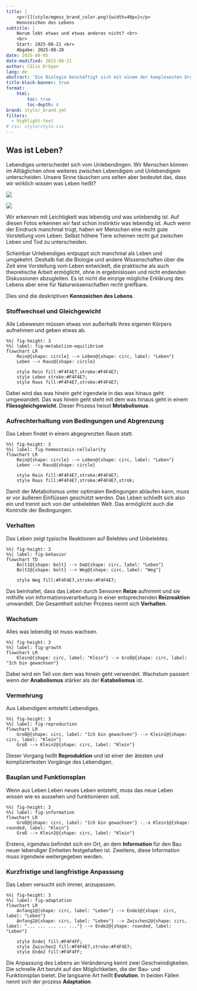 ```yaml
---
title: | 
    <p>![](style/mgmss_brand_color.png){width=40px}</p>
    Kennzeichen des Lebens
subtitle: |
    Warum lebt etwas und etwas anderes nicht? <br>
    <br>
    Start: 2025-08-21 <br>
    Abgabe: 2025-08-28
date: 2025-08-05 
date-modified: 2025-08-21
author: Călin Drăgan
lang: de 
abstract: 'Die Biologie beschäftigt sich mit einem der komplexesten Organisationsformen von Materie: Leben. Dabei untersucht sie die Strukturen, Beziehungen und Prozessen des Lebendigen, die selbst mehrere Größenordnungen abdecken können. Dabei sind einige wenige fundamentale Eigenschaften von lebenden Systemen ausreichend, um die gesamte Biologie zu verstehen.'
title-block-banner: true
format: 
    html: 
        toc: true
        toc-depth: 4
brand: style/_brand.yml
filters: 
  - highlight-text
# css: style/style.css
---
```


## Was ist Leben?

Lebendiges unterscheidet sich vom Unlebendingen. Wir Menschen können im Alltäglichen ohne weiteres zwischen Lebendigem und Unlebendigem unterscheiden. Unsere Sinne täuschen uns selten aber bedeutet das, dass wir wirklich wissen was Leben heißt?

::: {#fig-life-vs-inorganics layout-nrow=1 layout-valign="bottom"}

![](img/american-jael-rLoAjStfZ_4-unsplash.jpg)

![](img/kevin-yates--MGo5XlSdXA-unsplash.jpg)

Wir erkennen mit Leichtigkeit was lebendig und was unlebendig ist. Auf diesen Fotos erkennen wir fast schon instinktiv was lebendig ist. Auch wenn der Eindruck manchmal trügt, haben wir Menschen eine recht gute Vorstellung vom Leben. Selbst höhere Tiere scheinen recht gut zwischen Leben und Tod zu unterscheiden.
:::

Scheinbar Unlebendiges entpuppt sich manchmal als Leben und umgekehrt. Deshalb hat die Biologie und andere Wissenschaften über die Zeit eine Vorstellung vom Leben entwickelt, die praktische als auch theoretische Arbeit ermöglicht, ohne in ergebnislosen und nicht endenden Diskussionen abzugleiten. Es ist nicht die einzige mögliche Erklärung des Lebens aber eine für Naturwissenschaften recht greifbare.

Dies sind die deskriptiven **Kennzeichen des Lebens**.

### Stoffwechsel und Gleichgewicht

Alle Lebewesen müssen etwas von außerhalb ihres eigenen Körpers aufnehmen und geben etwas ab. 

```mermaid
%%| fig-height: 3
%%| label: fig-metabolism-equilibrium
flowchart LR
    Rein@{shape: circle} --> Leben@{shape: circ, label: "Leben"}
    Leben --> Raus@{shape: circle}

    style Rein fill:#F4F4E7,stroke:#F4F4E7;
    style Leben stroke:#F4F4E7;
    style Raus fill:#F4F4E7,stroke:#F4F4E7;
```

Dabei wird das was hinein geht irgendwie in das was hinaus geht umgewandelt. Das was hinein geht steht mit dem was hinaus geht in einem **Fliessgleichgewicht**. Dieser Prozess heisst **Metabolismus**. 

### Aufrechterhaltung von Bedingungen und Abgrenzung

Das Leben findet in einem abgegrenzten Raum statt.

```mermaid
%%| fig-height: 3
%%| label: fig-homeostasis-cellularity
flowchart LR
    Rein@{shape: circle} --> Leben@{shape: circ, label: "Leben"}
    Leben --> Raus@{shape: circle}

    style Rein fill:#F4F4E7,stroke:#F4F4E7;
    style Raus fill:#F4F4E7,stroke:#F4F4E7,strok;
```

Damit der Metabolismus unter optimalen Bedingungen ablaufen kann, muss er vor äußeren Einflüssen geschützt werden. Das Leben schließt sich also ein und trennt sich von der unbelebten Welt. Das ermöglicht auch die Kontrolle der Bedingungen.

### Verhalten

Das Leben zeigt typische Reaktionen auf Belebtes und Unbelebtes.

```mermaid
%%| fig-height: 3
%%| label: fig-behavior
flowchart TD
    Bolt1@{shape: bolt} --> Da@{shape: circ, label: "Leben"}
    Bolt2@{shape: bolt} --> Weg@{shape: circ, label: "Weg"}

    style Weg fill:#F4F4E7,stroke:#F4F4E7;
```

Das beinhaltet, dass das Leben durch Sensoren **Reize** aufnimmt und sie mithilfe von Informationsverarbeitung in einer entsprechenden **Reizreaktion** umwandelt. Die Gesamtheit solcher Prozess nennt sich **Verhalten**.

### Wachstum

Alles was lebendig ist muss wachsen.

```mermaid
%%| fig-height: 3
%%| label: fig-growth
flowchart LR
    Klein@{shape: circ, label: "Klein"} --> Groß@{shape: circ, label: "Ich bin gewachsen"}
```

Dabei wird ein Teil von dem was hinein geht verwendet. Wachstum passiert wenn der **Anabolismus** stärker als der **Katabolismus** ist.  

### Vermehrung

Aus Lebendigem entsteht Lebendiges.

```mermaid
%%| fig-height: 3
%%| label: fig-reproduction
flowchart LR
    Groß@{shape: circ, label: "Ich bin gewachsen"} --> Klein1@{shape: circ, label: "Klein"} 
    Groß --> Klein2@{shape: circ, label: "Klein"}
```

Dieser Vorgang heißt **Reproduktion** und ist einer der ätesten und kompliziertesten Vorgänge des Lebendigen.

### Bauplan und Funktionsplan

Wenn aus Leben Leben neues Leben entsteht, muss das neue Leben wissen wie es aussehen und funktionieren soll.

```mermaid
%%| fig-height: 3
%%| label: fig-information
flowchart LR
    Groß@{shape: circ, label: "Ich bin gewachsen"} -.-x Klein1@{shape: rounded, label: "Klein"} 
    Groß --> Klein2@{shape: circ, label: "Klein"}
```

Erstens, irgendwo befindet sich ein Ort, an dem **Information** für den Bau neuer lebendiger Einheiten festgehalten ist. Zweitens, diese Information muss irgendwie weitergegeben werden. 

### Kurzfristige und langfristige Anpassung

Das Leben versucht sich immer, anzupassen.

```mermaid
%%| fig-height: 3
%%| label: fig-adaptation
flowchart LR
    Anfang1@{shape: circ, label: "Leben"} --> Ende1@{shape: circ, label: "Leben"} 
    Anfang2@{shape: circ, label: "Leben"} --> Zwischen2@{shape: circ, label: "... ... ... ... ..."} --> Ende2@{shape: rounded, label: "Leben"}

    style Ende1 fill:#F4F4FF;
    style Zwischen2 fill:#F4F4E7,stroke:#F4F4E7;
    style Ende2 fill:#F4F4FF;
```

Die Anpassung des Lebens an Veränderung kennt zwei Geschwindigkeiten. Die schnelle Art beruht auf den Möglichkeiten, die der Bau- und Funktionsplan bietet. Die langsame Art heißt **Evolution**. In beiden Fällen nennt sich der prozess **Adaptation**.
